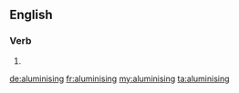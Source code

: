 ==English==

===Verb===
{{head|en|present participle}}

# {{present participle of|aluminise|lang=en|nocat=1}}

[[de:aluminising]]
[[fr:aluminising]]
[[my:aluminising]]
[[ta:aluminising]]